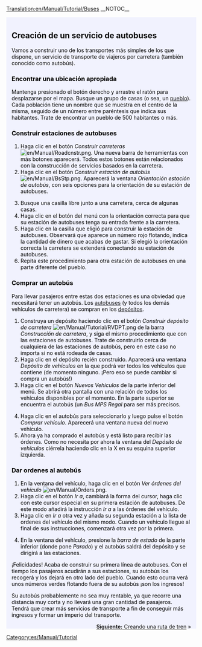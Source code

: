 [[Translation:en/Manual/Tutorial/Buses]]
__NOTOC__
{{en/Tabs|5|2
|es/Manual/Tutorial/Tutorial|1.Primeros pasos<!--
-->|es/Manual/Tutorial/Autobuses|2. Autobuses<!--
-->|es/Manual/Tutorial/Trenes|3. Trenes<!--
-->|es/Manual/Tutorial/Aviones|4. Aviones<!--
-->|es/Manual/Tutorial/Fin|5. Acabando}}
<div style="padding:.5em 1em 1em 1em; border-top:none; background-color:#f1f2fe; color:#000;">
{{es/Manual/Tutorial/Tutorial}}
==Creación de un servicio de autobuses==
Vamos a construir uno de los transportes más simples de los que dispone, un servicio de transporte de viajeros por carretera (también conocido como autobús).

===Encontrar una ubicación apropiada===
Mantenga presionado el botón derecho y arrastre el ratón para desplazarse por el mapa. Busque un grupo de casas (o sea, un [[es/Manual/Pueblo|pueblo]]). Cada población tiene un nombre que se muestra en el centro de la misma, seguido de un número entre paréntesis que indica sus habitantes. Trate de encontrar un pueblo de 500 habitantes o más.
{{en/Phototable|[[File:es/Manual/Tutorial bus 1.png|400px]]|Un pueblo.|none}}

===Construir estaciones de autobuses===
#Haga clic en el botón ''Construir carreteras'' [[File:en/Manual/Roadcnstr.png]]. Una nueva barra de herramientas con más botones aparecerá. Todos estos botones están relacionados con la construcción de servicios basados en la carretera.
#Haga clic en el botón ''Construir estación de autobús'' [[File:en/Manual/BsStp.png]]. Aparecerá la ventana ''Orientación estación de autobús'', con seis opciones para la orientación de su estación de autobuses.
{{en/Phototable|[[File:es/Manual/Tutorial bus 2.png]]|Elija una orientación y una ubicación.|none|6=:}}
<ol start="3">
<li>Busque una casilla libre junto a una carretera, cerca de algunas casas.
<li>Haga clic en el botón del menú con la orientación correcta para que su estación de autobuses tenga su entrada frente a la carretera.
<li>Haga clic en la casilla que eligió para construir la estación de autobuses. Observará que aparece un número rojo flotando, indica la cantidad de dinero que acabas de gastar. Si elegió la orientación correcta la carretera se extenderá conectando su estación de autobuses.
<li>Repita este procedimiento para otra estación de autobuses en una parte diferente del pueblo.
</ol>
{{en/Phototable|[[File:es/Manual/Tutorial bus 4.png|400px]]|Después de construir las dos estaciones de autobuses.|none|6=:}}

===Comprar un autobús===
Para llevar pasajeros entre estas dos estaciones es una obviedad que necesitará tener un autobús. Los [[es/Manual/Base Set/Road Vehicles/Autobuses|autobuses]] (y todos los demás vehículos de carretera) se compran en los [[es/Depósitos de carretera|depósitos]].
#Construya un depósito haciendo clic en el botón ''Construir depósito de carretera'' [[File:en/Manual/Tutorial/RVDPT.png]] de la barra ''Construcción de carretera'', y siga el mismo procedimiento que con las estaciones de autobuses. Trate de construirlo cerca de cualquiera de las estaciones de autobús, pero en este caso no importa si no está rodeada de casas.
#Haga clic en el depósito recién construido. Aparecerá una ventana ''Depósito de vehículos'' en la que podrá ver todos los vehículos que contiene (de momento ninguno. ¡Pero eso se puede cambiar si compra un autobús!)
#Haga clic en el botón ''Nuevos Vehículos'' de la parte inferior del menú. Se abrirá otra pantalla con una relación de todos los vehículos disponibles por el momento. En la parte superior se encuentra el autobús (un ''Bus MPS Regal'' para ser más precisos.
{{en/Phototable|[[File:es/Manual/Tutorial bus 5.png]]|En el interior del depósito...|none|6=:}}
<ol start="4">
<li>Haga clic en el autobús para seleccionarlo y luego pulse el botón ''Comprar vehículo''. Aparecerá una ventana nueva del nuevo vehículo.
<li>Ahora ya ha comprado el autobús y está listo para recibir las órdenes. Como no necesita por ahora la ventana del ''Depósito de vehículos'' ciérrela haciendo clic en la X en su esquina superior izquierda.
</ol>
===Dar ordenes al autobús===
#En la ventana del vehículo, haga clic en el botón ''Ver órdenes del vehículo'' [[File:en/Manual/Orders.png]].
#Haga clic en el botón ''Ir a'', cambiará la forma del cursor, haga clic con este cursor especial en su primera estación de autobuses. De este modo añadirá la instrucción ''Ir a <nombre de la estación>'' a las órdenes del vehículo.
#Haga clic en ''Ir a'' otra vez y añada su segunda estación a la lista de ordenes del vehículo del mismo modo. Cuando un vehículo llegue al final de sus instrucciones, comenzará otra vez por la primera.
{{en/Phototable|[[File:es/Manual/Tutorial bus 6.png]]|Dando órdenes.|none|6=:}}
<ol start="4">
<li>En la ventana del vehículo, presione la ''barra de estado'' de la parte inferior (donde pone ''Parado'') y el autobús saldrá del depósito y se dirigirá a las estaciones.
</ol>
{{en/Phototable|[[File:es/Manual/Tutorial bus 7.png]]|Su primer autobús está a punto de llegar a la estación.|none|6=:}}
¡Felicidades! Acaba de construir su primera línea de autobuses. Con el tiempo los pasajeros acudirán a sus estaciones, su autobús los recogerá y los dejará en otro lado del pueblo. Cuando esto ocurra verá unos números verdes flotando fuera de su autobús ¡son los ingresos!

Su autobús probablemente no sea muy rentable, ya que recorre una distancia muy corta y no llevará una gran cantidad de pasajeros. Tendrá que crear más servicios de transporte a fin de conseguir más ingresos y formar un imperio del transporte.

<span style="float: right">[[es/Manual/Tutorial/Trenes|'''Siguiente:''' Creando una ruta de tren]] &raquo;</span>
</div>
[[Category:es/Manual/Tutorial]]